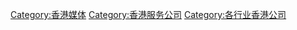 [[Category:香港媒体|Category:香港媒体]]
[[Category:香港服务公司|Category:香港服务公司]]
[[Category:各行业香港公司|Category:各行业香港公司]]
